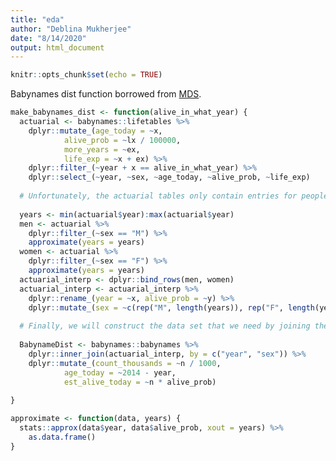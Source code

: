 ```yaml
---
title: "eda"
author: "Deblina Mukherjee"
date: "8/14/2020"
output: html_document
---
```


```r
knitr::opts_chunk$set(echo = TRUE)
```

Babynames dist function borrowed from [MDS](https://github.com/cran/mdsr/blob/master/R/BabynameDist.R). 

```r
make_babynames_dist <- function(alive_in_what_year) {
  actuarial <- babynames::lifetables %>%
    dplyr::mutate_(age_today = ~x, 
            alive_prob = ~lx / 100000, 
            more_years = ~ex, 
            life_exp = ~x + ex) %>%
    dplyr::filter_(~year + x == alive_in_what_year) %>%
    dplyr::select_(~year, ~sex, ~age_today, ~alive_prob, ~life_exp)
  
  # Unfortunately, the actuarial tables only contain entries for people born each decade, not each year. Following FiveThirtyEight's lead we will linearly interpolate the missing values using the \func{approx} function. 
  
  years <- min(actuarial$year):max(actuarial$year)
  men <- actuarial %>%
    dplyr::filter_(~sex == "M") %>%
    approximate(years = years)
  women <- actuarial %>%
    dplyr::filter_(~sex == "F") %>%
    approximate(years = years)
  actuarial_interp <- dplyr::bind_rows(men, women)
  actuarial_interp <- actuarial_interp %>%
    dplyr::rename_(year = ~x, alive_prob = ~y) %>%
    dplyr::mutate_(sex = ~c(rep("M", length(years)), rep("F", length(years))))
  
  # Finally, we will construct the data set that we need by joining the actuarial information with the baby names data. 
  
  BabynameDist <- babynames::babynames %>%
    dplyr::inner_join(actuarial_interp, by = c("year", "sex")) %>%
    dplyr::mutate_(count_thousands = ~n / 1000, 
            age_today = ~2014 - year, 
            est_alive_today = ~n * alive_prob)
  
}
```


```r

approximate <- function(data, years) {
  stats::approx(data$year, data$alive_prob, xout = years) %>%
    as.data.frame()
}


```

